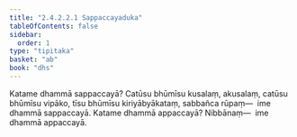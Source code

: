 ```yaml
---
title: "2.4.2.2.1 Sappaccayaduka"
tableOfContents: false
sidebar:
  order: 1
type: "tipitaka"
basket: "ab"
book: "dhs"
---
```



<DynamicBreadcrumb />

<Division number="1453" book="dhs" bookNo="29" page="277">

<Paragraph number="2163" book="dhs">
Katame dhammā sappaccayā? Catūsu bhūmīsu kusalaṃ, akusalaṃ, catūsu bhūmīsu vipāko, tīsu bhūmīsu kiriyābyākataṃ, sabbañca rūpaṃ—  ime dhammā sappaccayā.
</Paragraph>

</Division>
<Division number="1454" book="dhs" bookNo="29" page="277">

<Paragraph number="2164" book="dhs">
Katame dhammā appaccayā? Nibbānaṃ—  ime dhammā appaccayā.
</Paragraph>
</Division>